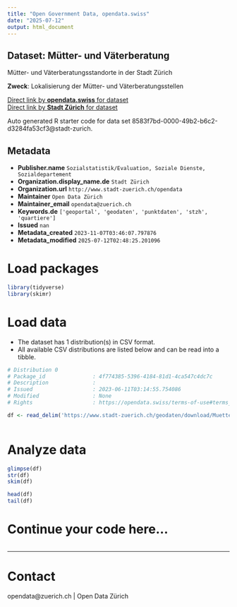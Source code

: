 ```yaml
---
title: "Open Government Data, opendata.swiss"
date: "2025-07-12"
output: html_document
---
```


## Dataset: Mütter- und Väterberatung

Mütter- und Väterberatungsstandorte in der Stadt Zürich

**Zweck**: Lokalisierung der Mütter- und Väterberatungsstellen

[Direct link by **opendata.swiss** for dataset](https://opendata.swiss/de/dataset/mutter-und-vaterberatung)<br>
[Direct link by **Stadt Zürich** for dataset](https://data.stadt-zuerich.ch/dataset/geo_muetter__und_vaeterberatung)

Auto generated R starter code for data set 8583f7bd-0000-49b2-b6c2-d3284fa53cf3@stadt-zurich.

## Metadata

- **Publisher.name** `Sozialstatistik/Evaluation, Soziale Dienste, Sozialdepartement`
- **Organization.display_name.de** `Stadt Zürich`
- **Organization.url** `http://www.stadt-zuerich.ch/opendata`
- **Maintainer** `Open Data Zürich`
- **Maintainer_email** `opendata@zuerich.ch`
- **Keywords.de** `['geoportal', 'geodaten', 'punktdaten', 'stzh', 'quartiere']`
- **Issued** `nan`
- **Metadata_created** `2023-11-07T03:46:07.797876`
- **Metadata_modified** `2025-07-12T02:48:25.201096`


# Load packages

```r

library(tidyverse)
library(skimr)

```

# Load data

-   The dataset has 1 distribution(s) in CSV format.
-   All available CSV distributions are listed below and can be read into a tibble.

```r

# Distribution 0
# Package_id               : 4f774385-5396-4184-81d1-4ca547c4dc7c
# Description              : 
# Issued                   : 2023-06-11T03:14:55.754086
# Modified                 : None
# Rights                   : https://opendata.swiss/terms-of-use#terms_open

df <- read_delim('https://www.stadt-zuerich.ch/geodaten/download/Muetter__und_Vaeterberatung?format=10008')



```

# Analyze data

```r

glimpse(df)
str(df)
skim(df)

head(df)
tail(df)

```

# Continue your code here...

```r

```

------------------------------------------------------------------------

# Contact

opendata@zuerich.ch | Open Data Zürich
